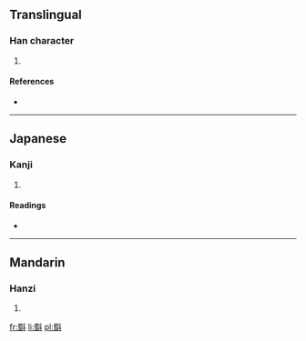 ==Translingual==

===Han character===
{{Han char|rn=68|rad=斗|as=13|sn=17|four=|canj=田戈卜十 (WIYJ)}}

# {{defn|Han|sort=斗13}}

====References====
* {{Han ref|kx=0478.290|dkj=13529|dj=0837.190|hdz=32256.100|uh=65A3|ud=26019}}

----

==Japanese==

===Kanji===
{{ja-kanji|grade=|rs=斗13}}

# {{defn|lang=ja|sort=斗13}}

====Readings====
* {{ja-readings|on=[[しゅく]] (shuku), [[とう]] (tō), [[つ]] (tsu), [[しょく]] (shoku), [[そく]] (soku)|kun=[[かえあう]] (kaeau), [[くらべる]] (kuraberu), [[はかる]] (hakaru)}}

----

==Mandarin==

===Hanzi===
{{cmn-hanzi|pin=[[chù]] ([[chu4]])|wg=ch'u<sup>4</sup>}}

# {{defn|lang=cmn|sort=斗13}}

[[fr:斣]]
[[li:斣]]
[[pl:斣]]
